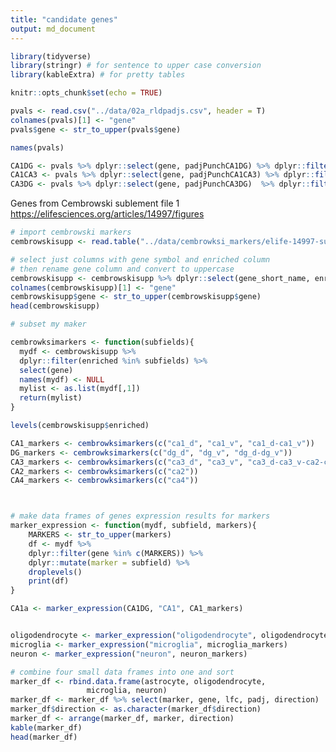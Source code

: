 ```yaml
---
title: "candidate genes"
output: md_document
---
```


```r
library(tidyverse)
library(stringr) # for sentence to upper case conversion
library(kableExtra) # for pretty tables

knitr::opts_chunk$set(echo = TRUE)
```

```r
pvals <- read.csv("../data/02a_rldpadjs.csv", header = T)
colnames(pvals)[1] <- "gene"
pvals$gene <- str_to_upper(pvals$gene)

names(pvals)

CA1DG <- pvals %>% dplyr::select(gene, padjPunchCA1DG) %>% dplyr::filter(padjPunchCA1DG < 0.01)
CA1CA3 <- pvals %>% dplyr::select(gene, padjPunchCA1CA3) %>% dplyr::filter(padjPunchCA1CA3 < 0.01)
CA3DG <- pvals %>% dplyr::select(gene, padjPunchCA3DG)  %>% dplyr::filter(padjPunchCA3DG < 0.01)
```

Genes from Cembrowski sublement file 1 <https://elifesciences.org/articles/14997/figures>

```r

# import cembrowski markers
cembrowskisupp <- read.table("../data/cembrowksi_markers/elife-14997-supp1-v1_dendrogram.txt", sep="\t", header = T)

# select just columns with gene symbol and enriched column
# then rename gene column and convert to uppercase
cembrowskisupp <- cembrowskisupp %>% dplyr::select(gene_short_name, enriched) 
colnames(cembrowskisupp)[1] <- "gene"
cembrowskisupp$gene <- str_to_upper(cembrowskisupp$gene)
head(cembrowskisupp)

# subset my maker

cembrowksimarkers <- function(subfields){
  mydf <- cembrowskisupp %>% 
  dplyr::filter(enriched %in% subfields) %>% 
  select(gene)
  names(mydf) <- NULL
  mylist <- as.list(mydf[,1])
  return(mylist)
}

levels(cembrowskisupp$enriched)

CA1_markers <- cembrowksimarkers(c("ca1_d", "ca1_v", "ca1_d-ca1_v"))
DG_markers <- cembrowksimarkers(c("dg_d", "dg_v", "dg_d-dg_v"))
CA3_markers <- cembrowksimarkers(c("ca3_d", "ca3_v", "ca3_d-ca3_v-ca2-ca1_d-ca1_v"))
CA2_markers <- cembrowksimarkers(c("ca2"))
CA4_markers <- cembrowksimarkers(c("ca4"))



# make data frames of genes expression results for markers 
marker_expression <- function(mydf, subfield, markers){
    MARKERS <- str_to_upper(markers)
    df <- mydf %>%
    dplyr::filter(gene %in% c(MARKERS)) %>%
    dplyr::mutate(marker = subfield) %>%
    droplevels()
    print(df)
}

CA1a <- marker_expression(CA1DG, "CA1", CA1_markers)


oligodendrocyte <- marker_expression("oligodendrocyte", oligodendrocyte_markers)
microglia <- marker_expression("microglia", microglia_markers)
neuron <- marker_expression("neuron", neuron_markers)

# combine four small data frames into one and sort
marker_df <- rbind.data.frame(astrocyte, oligodendrocyte, 
                 microglia, neuron)
marker_df <- marker_df %>% select(marker, gene, lfc, padj, direction) 
marker_df$direction <- as.character(marker_df$direction)
marker_df <- arrange(marker_df, marker, direction)
kable(marker_df) 
head(marker_df)
```
